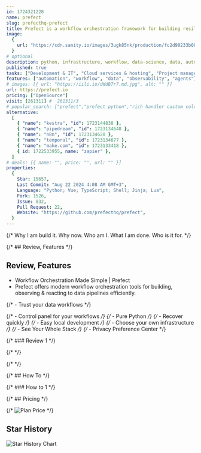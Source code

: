 ```yaml
---
id: 1724321228
name: prefect
slug: prefecthq-prefect
title: Prefect is a workflow orchestration framework for building resilient data pipelines in Python.
image:
  {
    url: "https://cdn.sanity.io/images/3ugk85nk/production/fc2d90233b0812f028a06b98092dec13e01770e0-1200x630.png?rect=40,0,1120,630&w=1600&h=900&fit=max&auto=format",
  }
# optional
description: python, infrastructure, workflow, data-science, data, automation, pipeline, workflow-engine, orchestration, data-engineering, observability, prefect, data-ops, ml-ops,  ,
published: true
tasks: ["Development & IT", "Cloud services & hosting", "Project management"]
features: ["automation", "workflow", "data", "observability", "agents"]
# images: [{ url: "https://iili.io/dWdB7r7.md.jpg", alt: "" }]
url: https://prefect.io
pricing: ["OpenSource"]
visit: [261311] #  261311/3
# popular_search: ["prefect","prefect python","rich handler custom color for messages","richhandler change color for messages","prefect fastapi","pydantic","prefect","agentic workflows","prefect python","grid.upgrade"]
alternative:
  [
    { "name": "kestra", "id": 1723144838 },
    { "name": "pipedream", "id": 1723134648 },
    { "name": "n8n", "id": 1723134620 },
    { "name": "temporal", "id": 1723134677 },
    { "name": "make.com", "id": 1723133418 },
    { id: 1722533955, name: "zapier" },
  ]
# deals: [{ name: "", price: "", url: "" }]
properties:
  {
    Star: 15657,
    Last Commit: "Aug 22 2024 4:08 AM GMT+3",
    Language: "Python; Vue; TypeScript; Shell; Jinja; Lua",
    Fork: 1526,
    Issue: 832,
    Pull Request: 22,
    Website: "https://github.com/prefecthq/prefect",
  }
---
```


{/* Why I am build it. Why now. Who am I. What I am done. Who is it for. */}

{/* ## Review, Features */}

## Review, Features

- Workflow Orchestration Made Simple | Prefect
- Prefect offers modern workflow orchestration tools for building, observing & reacting to data pipelines efficiently.

{/* - Trust your data workflows */}

{/* - Control panel for your workflows */}
{/* - Pure Python */}
{/* - Recover quickly */}
{/* - Easy local development */}
{/* - Choose your own infrastructure */}
{/* - See Your Whole Stack */}
{/* - Privacy Preference Center */}

{/* ### Review 1 */}

{/* <DetailYoutube videoId="" startTime={0} /> */}

{/* <Twitters ids=[] /> */}

{/* ## How To */}

{/* ### How to 1 */}

{/* ## Pricing */}

{/* <Img src="" alt="Plan Price" /> */}

## Star History

![Star History Chart](https://api.star-history.com/svg?repos=prefecthq/prefect)
